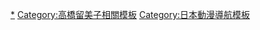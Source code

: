{{Navbox
|name=犬夜叉
|title=[[犬夜叉|<span style="color:#FFFFFF;">犬夜叉</span>]]
|titlestyle = background:#BF1805;color:#FFF66E;
|groupstyle = background:#BF1805;color:#FFFFFF;
|liststyle = background:#ECECEC;
|state=<includeonly>collapsed</includeonly>
|bodyclass=hlist hlist-pipe
|group1=媒介展開
|list1=[[犬夜叉|漫畫（原作）]] &#124; [[犬夜叉#電視動畫|電視動畫（犬夜叉、犬夜叉 完結篇）]] &#124; [[犬夜叉#劇場版|電影動畫]] &#124; [[犬夜叉#遊戲作品|遊戲]] &#124; [[犬夜叉|舞台劇]]
|group2=[[犬夜叉角色列表|<span style="color:#000000;">登場人物</span>]]
|list2=[[犬夜叉 (角色)|犬夜叉]] &#124; [[日暮籬]] &#124; [[桔梗 (犬夜叉)|桔梗]] &#124; [[犬夜叉角色列表#犬夜叉一方|彌勒]] &#124; [[犬夜叉角色列表#犬夜叉一方|珊瑚]] &#124; [[犬夜叉角色列表#犬夜叉一方|七寶]] &#124; [[犬夜叉角色列表#犬夜叉一方|雲母]]  &#124; [[犬夜叉角色列表#犬夜叉一方的合作夥伴|冥加]] &#124; [[犬夜叉角色列表#殺生丸一方|殺生丸]] &#124; [[犬夜叉角色列表#殺生丸一方|邪見]] &#124; [[犬夜叉角色列表#殺生丸一方|鈴]] &#124; [[犬夜叉角色列表#奈落一方|奈落]] &#124; [[犬夜叉角色列表|神樂]] 
|group3= 主題歌
|list3= 
{{Navbox|child
|groupstyle = background:#FFF66E;
|liststyle = background:#ECECEC;
|group1 = 電視動畫OP
|list1 = {{link-ja|CHANGE THE WORLD (V6單曲)|CHANGE THE WORLD (V6の曲)|CHANGE THE WORLD}} &#124; {{link-ja|I am/innocence|I am/innocence|I am}} &#124; {{link-ja|永無止境的夢|終わりない夢}} &#124; [[Grip!|Grip！]] &#124; {{link-ja|One Day, One Dream|One Day,One Dream}} &#124; {{link-ja|ANGELUS -Angelus-/Z！Z！Z！ -Zip！Zap！Zipangu！-|ANGELUS -アンジェラス-/Z!Z!Z! -Zip!Zap!Zipangu!-|ANGELUS -Angelus-}} &#124; {{link-ja|沒有你的未來|君がいない未来}}
|group2 = 電視動畫ED
|list2 = {{link-ja|My will|My will}} &#124; {{link-ja|深邃的森林|深い森}} &#124; [[Dearest (濱崎步單曲)|Dearest]] &#124; {{link-ja|Every Heart -大家的心情-|Every Heart -ミンナノキモチ-}} &#124; {{link-ja|真實詩篇|真実の詩}} &#124; {{link-ja|DAY STAR|DAY STAR|惡作劇之吻}} &#124; [[SO CRAZY/Come|Come]] &#124; {{link-ja|Thunderbird -your voice-|サンダーバード-your voice-|Brand -New World}} &#124; [[Hide-away|With you]] &#124; [[Diamond/Over the clouds|Diamond]] &#124; {{link-ja|武川愛|武川アイ|在遙遠路程的前方}}
|group3 = 劇場版
|list3 = [[I am...|no more words]] &#124; [[Grip!|悠悠遊遊]] &#124; [[無4情歌|愛的謳歌]] &#124; {{link-ja|Four Seasons (安室奈美惠單曲)|Four Seasons (安室奈美恵の曲)|Four Seasons}} &#124; {{link-ja|樂園 (大無限樂團單曲)|楽園 (Do As Infinityの曲)|樂園}}
}}
|group4=相關項目
|list4=[[高橋留美子]] &#124; [[週刊少年Sunday]] &#124; [[小學館]] &#124; [[讀賣電視台]] &#124; [[日昇]] &#124; {{link-ja|讀賣電視台週一晚間7時時段動畫|読売テレビ制作月曜夜7時枠のアニメ}} &#124; {{link-ja|讀賣電視台週六下午5時30分時段動畫|読売テレビ制作土曜夕方5時30分枠のアニメ}} &#124; [[半妖的夜叉姬]]
}}<noinclude>
{{DEFAULTSORT:Inuyasha}}
[[Category:犬夜叉|*]]
[[Category:高橋留美子相關模板]]
[[Category:日本動漫導航模板]]
</noinclude>
